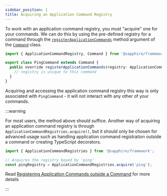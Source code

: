 ```yaml
---
sidebar_position: 1
title: Acquiring an Application Command Registry
---
```


To work with an application command registry, you must "acquire" one for your commands. We can do this by using the
pre-defined registry for a command through the [`registerApplicationCommands`][register-application-commands] method
argument of the [`Command`][command] class.

```typescript ts2esm2cjs|{4-6}|{4-6}
import { ApplicationCommandRegistry, Command } from '@sapphire/framework';

export class PingCommand extends Command {
  public override registerApplicationCommands(registry: ApplicationCommandRegistry) {
    // registry is unique to this command
  }
}
```

Acquiring and accessing the application command registry this way is only associated with `PingCommand` - it will not
interact with any other of your commands.

:::warning

For most users, the method above should suffice. Another way of acquiring an application command registry is through
`ApplicationCommandRegistries.acquire()`, but it should only be chosen for advanced usage such as handling application
command registration outside a command or creating TypeScript decorators.

```typescript ts2esm2cjs|{4}|{4}
import { ApplicationCommandRegistries } from '@sapphire/framework';

// Acquires the registry keyed by 'ping'
const pingRegistry = ApplicationCommandRegistries.acquire('ping');
```

Read [Registering Application Commands outside a Command][register-outside] for more details

:::

[register-application-commands]: ../../../../Documentation/api-framework/classes/Command-1#registerapplicationcommands
[command]: ../../../../Documentation/api-framework/classes/Command-1
[register-outside]: ./advanced/registering-application-commands-outside-a-command
